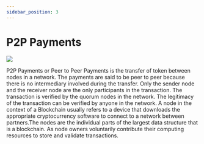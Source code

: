 ```yaml
---
sidebar_position: 3
---
```

# P2P Payments
<div class="max-w-xl mx-auto">
  <img src="/img/P2PTrans2.png"/>
</div>

P2P Payments or Peer to Peer Payments is the transfer of token between nodes in a network. The payments are said to be peer to peer because there is no intermediary involved during the transfer. Only the sender node and the receiver node are the only participants in the transaction. The transaction is verified by the quorum nodes in the network. The legitimacy of the transaction can be verified by anyone in the network.
A node in the context of a Blockchain usually refers to a device that downloads the appropriate cryptocurrency software to connect to a network between partners.The nodes are the individual parts of the largest data structure that is a blockchain. As node owners voluntarily contribute their computing resources to store and validate transactions.
